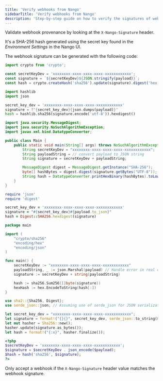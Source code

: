 ```yaml
---
title: 'Verify webhooks from Nango'
sidebarTitle: 'Verify webhooks from Nango'
description: 'Step-by-step guide on how to verify the signatures of webhooks from Nango.'
---
```


Validate webhook provenance by looking at the `X-Nango-Signature` header.

It's a SHA-256 hash generated using the secret key found in the _Environment Settings_ in the Nango UI.

The webhook signature can be generated with the following code:

<Tabs>

<Tab title="Javascript/Typescript">

```typescript
import crypto from 'crypto';

const secretKeyDev = 'xxxxxxxx-xxxx-xxxx-xxxx-xxxxxxxxxxxx';
const signature = `${secretKeyDev}${JSON.stringify(payload)}`;
const hash = crypto.createHash('sha256').update(signature).digest('hex');
```

</Tab>

<Tab title="Python">

```python
import hashlib
import json

secret_key_dev = 'xxxxxxxx-xxxx-xxxx-xxxx-xxxxxxxxxxxx'
signature = f"{secret_key_dev}{json.dumps(payload)}"
hash = hashlib.sha256(signature.encode('utf-8')).hexdigest()
```

</Tab>

<Tab title="Java">

```java
import java.security.MessageDigest;
import java.security.NoSuchAlgorithmException;
import javax.xml.bind.DatatypeConverter;

public class Main {
    public static void main(String[] args) throws NoSuchAlgorithmException {
        String secretKeyDev = "xxxxxxxx-xxxx-xxxx-xxxx-xxxxxxxxxxxx";
        String payloadString = // convert payload to JSON string
        String signature = secretKeyDev + payloadString;

        MessageDigest digest = MessageDigest.getInstance("SHA-256");
        byte[] hashBytes = digest.digest(signature.getBytes("UTF-8"));
        String hash = DatatypeConverter.printHexBinary(hashBytes).toLowerCase();
    }
}
```

</Tab>

<Tab title="Ruby">

```ruby
require 'json'
require 'digest'

secret_key_dev = 'xxxxxxxx-xxxx-xxxx-xxxx-xxxxxxxxxxxx'
signature = "#{secret_key_dev}#{payload.to_json}"
hash = Digest::SHA256.hexdigest(signature)
```

</Tab>

<Tab title="Go">

```go
package main

import (
    "crypto/sha256"
    "encoding/hex"
    "encoding/json"
)

func main() {
    secretKeyDev := "xxxxxxxx-xxxx-xxxx-xxxx-xxxxxxxxxxxx"
    payloadString, _ := json.Marshal(payload) // Handle error in real code
    signature := secretKeyDev + string(payloadString)

    hash := sha256.Sum256([]byte(signature))
    hexHash := hex.EncodeToString(hash[:])
}
```

</Tab>

<Tab title="Rust">

```rust
use sha2::{Sha256, Digest};
use serde_json::json; // Assuming use of serde_json for JSON serialization

let secret_key_dev = "xxxxxxxx-xxxx-xxxx-xxxx-xxxxxxxxxxxx";
let signature = format!("{}{}", secret_key_dev, serde_json::to_string(&payload).unwrap());
let mut hasher = Sha256::new();
hasher.update(signature.as_bytes());
let hash = format!("{:x}", hasher.finalize());
```

</Tab>

<Tab title="PHP">

```php
<?php
$secretKeyDev = 'xxxxxxxx-xxxx-xxxx-xxxx-xxxxxxxxxxxx';
$signature = $secretKeyDev . json_encode($payload);
$hash = hash('sha256', $signature);
?>
```

</Tab>

</Tabs>

Only accept a webhook if the `X-Nango-Signature` header value matches the webhook signature.